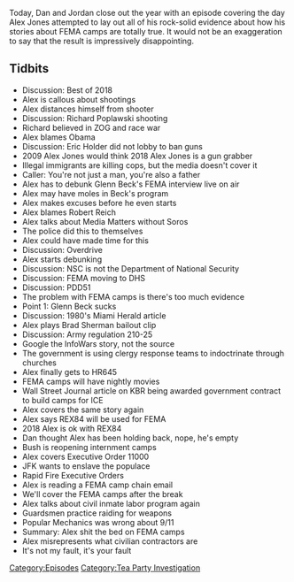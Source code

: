 {{Episode
    | title             = April 5-6, 2009
    | caption           = [https://knowledgefight.libsyn.com/knowledge-fight-april-5-6-2009 Listen to this episode on Libsyn]
    | episodeNumber     = 246
    | length            = 02:53:22
    | airDate           = December 31, 2018
    | coverageStartDate = April 5, 2009
    | coverageEndDate   = April 6, 2009
    | episodeType       = [[:Category:Tea Party Investigation|Tea Party Investigation]]
    | appearance        = [[Richard Poplawski]], [[Eric Holder]], [[Robert Reich]], [[Glenn Beck]], [[Brad Sherman]]
    | oocDrop           = Most of what I see on the internet is speculation and rumor
    | previousEpisode   = [[245: December 24, 2018]]
    | nextEpisode       = [[247: Lionel]]
}}

{{Stub}}

Today, Dan and Jordan close out the year with an episode covering the day Alex Jones attempted to lay out all of his rock-solid evidence about how his stories about FEMA camps are totally true. It would not be an exaggeration to say that the result is impressively disappointing.

==Tidbits==

*Discussion: Best of 2018
*Alex is callous about shootings
*Alex distances himself from shooter
*Discussion: Richard Poplawski shooting
*Richard believed in ZOG and race war
*Alex blames Obama
*Discussion: Eric Holder did not lobby to ban guns
*2009 Alex Jones would think 2018 Alex Jones is a gun grabber
*Illegal immigrants are killing cops, but the media doesn't cover it
*Caller: You're not just a man, you're also a father
*Alex has to debunk Glenn Beck's FEMA interview live on air
*Alex may have moles in Beck's program
*Alex makes excuses before he even starts
*Alex blames Robert Reich
*Alex talks about Media Matters without Soros
*The police did this to themselves
*Alex could have made time for this
*Discussion: Overdrive
*Alex starts debunking
*Discussion: NSC is not the Department of National Security
*Discussion: FEMA moving to DHS
*Discussion: PDD51
*The problem with FEMA camps is there's too much evidence
*Point 1: Glenn Beck sucks
*Discussion: 1980's Miami Herald article
*Alex plays Brad Sherman bailout clip
*Discussion: Army regulation 210-25
*Google the InfoWars story, not the source
*The government is using clergy response teams to indoctrinate through churches
*Alex finally gets to HR645
*FEMA camps will have nightly movies
*Wall Street Journal article on KBR being awarded government contract to build camps for ICE
*Alex covers the same story again
*Alex says REX84 will be used for FEMA
*2018 Alex is ok with REX84
*Dan thought Alex has been holding back, nope, he's empty
*Bush is reopening internment camps
*Alex covers Executive Order 11000
*JFK wants to enslave the populace
*Rapid Fire Executive Orders
*Alex is reading a FEMA camp chain email
*We'll cover the FEMA camps after the break
*Alex talks about civil inmate labor program again
*Guardsmen practice raiding for weapons
*Popular Mechanics was wrong about 9/11
*Summary: Alex shit the bed on FEMA camps
*Alex misrepresents what civilian contractors are
*It's not my fault, it's your fault

[[Category:Episodes]]
[[Category:Tea Party Investigation]]
